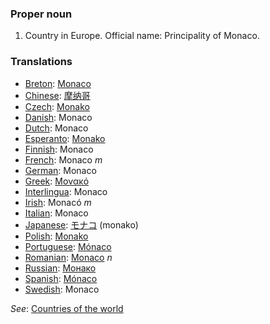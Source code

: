 ===Proper noun===

# Country in Europe. Official name: Principality of Monaco.
===Translations===
*[[Breton]]: [[Monaco]]
*[[Chinese]]: [[摩纳哥]]
*[[Czech]]: [[Monako]]
*[[Danish]]: Monaco
*[[Dutch]]: Monaco
*[[Esperanto]]: [[Monako]]
*[[Finnish]]: Monaco
*[[French]]: Monaco ''m''
*[[German]]: Monaco
*[[Greek]]: [[Μονακό]]
*[[Interlingua]]: Monaco
*[[Irish]]: Monacó ''m''
*[[Italian]]: Monaco
*[[Japanese]]: [[モナコ]] (monako)
*[[Polish]]: [[Monako]]
*[[Portuguese]]: [[Mónaco]]
*[[Romanian]]: [[Monaco]] ''n''
*[[Russian]]: [[Монако]]
*[[Spanish]]: [[Mónaco]]
*[[Swedish]]: Monaco

''See'': [[Countries of the world]]